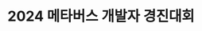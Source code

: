 ---
title: "2024 메타버스 개발자 경진대회"
slug: "metaverse-2024"
period: "2024.08.01 - 2024.10.28"
tech: ["APOC", "Figma", "Blender"]
images: ["https://eaalkymxyfskjojh.public.blob.vercel-storage.com/portfolio/baseball-popup/baseball-popup.jpg"]
summary: "APOC을 활용한 KBO 구단 브랜딩 XR 웹 서비스"
githubUrl: ""
siteUrl: ""
category: "hackathon"
---